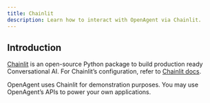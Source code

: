 ```yaml
---
title: Chainlit
description: Learn how to interact with OpenAgent via Chainlit.
---
```


## Introduction

[Chainlit](https://docs.chainlit.io/) is an open-source Python package to build production ready Conversational AI. For Chainlit’s configuration, refer to [Chainlit docs](https://docs.chainlit.io/).

OpenAgent uses Chainlit for demonstration purposes. You may use OpenAgent’s APIs to power your own applications.
